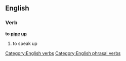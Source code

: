 ==English==

===Verb===
'''to [[pipe]] [[up]]'''

#to speak up

[[Category:English verbs]]
[[Category:English phrasal verbs]]